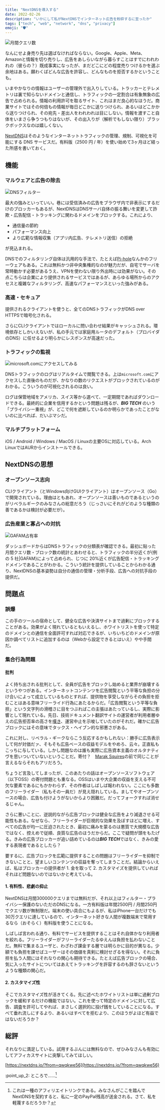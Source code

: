 ```yaml
---
title: "NextDNSを導入する"
date: 2022-02-26
description: "いかにして私がNextDNSでインターネット広告を粉砕するに至ったか"
tags: ["tech", "web", "network", "dns", "privacy"]
emoji: "🛡️"
---
```


![月間クエリ数](../../assets/image/nextdns_query.png)

なんにせよ身売り先は選ばなければならない。Google、Apple、Meta、Amazonと情報を切り売りし、広告をあしらいながら暮らすことはすでにわれわれの（彼らの？）既成事実になったが、まだどこにどの程度売りつけるかを選ぶ余地はある。願わくばどんな広告を許容し、どんなものを拒否するかということも。

いまやかなりの情報はユーザーの管理外で出入りしている。トラッカーとテレメトリは裏で知らないドメインと通信し、トラフィックの一定割合は有象無象の広告で占められる。情報の利用許可を取るサイト、これはまだ良心的なほうだ。商業サイトではその何倍もの情報が毎日どこかに送りつけられ、あるいはどこかから送りつけられ、その宛先・差出人をわれわれは目にしない。情報を渡すこと自体をいまさら争うつもりはないが、その出入りが（解析でもしない限り）ブラックボックスなのは嬉しくない。

[NextDNS](https://nextdns.io)はそのようなインターネットトラフィックの管理、規制、可視化を可能にする DNS サービスだ。有料版（2500 円 / 年）を使い始めて3ヶ月ほど経った所感を書いておく。

## 機能

### マルウェアと広告の除去

![DNSフィルター](../../assets/image/nextdns_filter.png)

最大の強みといっていい。巷には受信済みの広告をブラウザ内で非表示にするだけのブロッカーもあるが、NextDNSはDNSサーバ自体の振る舞いを変更して詐欺・広告配信・トラッキングに関わるドメインをブロックする。これにより、

- 通信量の節約
- パフォーマンス向上
- より広範な情報収集（アプリ内広告、テレメトリ送信）の拒絶

が見込まれる。

DNSでのフィルタリング自体は汎用的な手法で、たとえば[Pi-hole](https://pi-hole.net)なんかのフリーウェアもある。これは無料かつ非中央集権的なのが魅力だが、自宅でサーバを常時動かす必要があるうえ、VPNを使わない限り外出時には効果がない。その点こちらは企業により提供されるサービスではあるが、あらゆる場所からのアクセスと複雑なフィルタリング、高速なパフォーマンスといった強みがある。

### 高速・セキュア

提供されるクライアントを使うと、全てのDNSトラフィックがDNS over HTTPSで暗号化される。

さらにCLIクライアントではローカルに問い合わせ結果がキャッシュされる。環境依存としかいえないが、私の手元では家庭用ルータのデフォルト（プロバイダのDNS）に任せるより明らかにレスポンスが高速だった。

### トラフィックの監視

![microsoft.comにアクセスしてみる](../../assets/image/nextdns_log.png)

DNSトラフィックのログはリアルタイムで閲覧できる。上は`microsoft.com`にアクセスした直後のものだが、かなりの数のリクエストがブロックされているのがわかる。こういうのが可視化されるのは良い。

ログは保管地域をアメリカ、スイス等から選べて、一定期間であればダウンロードできる。最終的に企業を信用するかという問題は残るが、**_BIG TECH_** のいう「プライバシー重視」が、どこで何を遮断しているのか明らかであったことがないのに比べれば、だいぶマシだ。

### マルチプラットフォーム

iOS / Android / Windows / MacOS / Linuxの主要OSに対応している。Arch LinuxではAURからインストールできる。

## NextDNSの思想

### オープンソース志向

CLIクライアント（とWindows向けGUIクライアント）はオープンソース（Go）で開発されている。理由はともあれ、オープンソースは善いものであるというのがリベラルギークのみなさんの総意だろう（じっさいにそれがどのような種類の善であるかは検討が必要だが）。

### 広告産業と寡占への対抗

![GAFAM占有率](../../assets/image/nextdns_gafam.png)

ダッシュボードからはDNSトラフィックの分類表が確認できる。最初に貼った月間クエリ数・ブロック数の統計とあわせると、トラフィックの半分近くが\{例の 5 社|GAFAM}によって占められ、じつに 20%近くが広告配信・トラッキングドメインであることがわかる。こういう統計を提供していることからわかる通り、NextDNSの基本姿勢は自分の通信の管理・分析手段、広告への対抗手段の提供だ。

## 問題点

### 誤爆

この手のツールの宿命として、健全な広告や決済サイトまで過剰にブロックすることがある。効果がよく現れているともいえるし、ホワイトリストを使って特定のドメインとの通信を全面許可すれば対応できるが、いちいちどのドメインが原因か調べてリストに追加するのは（Webから設定できるとはいえ）やや手間だ。

### 集合行為問題

#### 批判

よく持ち出される批判として、全員が広告をブロックし始めると業界が崩壊するというやつがある。インターネットコンテンツを広告閲覧という平等な負担の分け合いによって成立しているものとすれば、提供物を享受しながらその負担を拒むことはある意味フリーライド行為にあたるからだ。「広告閲覧という平等な負担」という文字列の滑稽さに目をつぶればこの主張はあたっているし、実際に影響として現れている。先日、技術ドキュメント翻訳サイトの運営者が利用者層ゆえの広告拒否率の高さを[嘆き](https://twitter.com/HiroKws/status/1491270754608226306)、運営中止を示唆していたのがそれだ。確かに広告ブロックにはその意味でタックス・ヘイブン的な邪悪さがある。

これに対し、リベラル・ギークならこう反応するかもしれない：勝手に広告表示して何が対価だァ、そもそも広告ベースの収益モデルをやめろ、云々。正直私もこっちに与している。しかし問題なのは誰も実際に広告資本主義のオルタナティヴを思いついていないということだ。寄付？　[Marak Squires](https://gigazine.net/news/20220111-open-source-developer-corrupts-libraries/)の前で同じことが言えるならそれもアリだろう。

ちょうど言及してしまったが、このあたりの話はオープンソースソフトウェア（以下OSS）の寄付問題とも重なる。OSSはいまや大企業の収益を支える不可欠な要素であるにもかかわらず、その作者はしばしば報われない。ここにも多数のフリーライダー（私もその一員だ）が見え隠れしている。ましてやオープンソースの場合、広告も付けようがないからより困難だ。だってフォークすれば消せるじゃん。

さらに悪いことに、逆説的ながら広告ブロックは健全な広告をより減退させる可能性もある。なぜなら、フリーライダーが巨視的な効果を及ぼすほどに増え、すべての広告が均一に圧迫されたとき、最初に痛みを蒙るのは悪質で大規模な広告ではなく、控えめで従順、良質な広告のほうだからだ。ここで疑問が頭をもたげる。きみの広告ブロッカーが追い詰めているの&#x306F;**_BIG TECH_**&#x3067;はなく、きみの愛する表現者であるとしたら？

要するに、広告ブロックを広範に提供することの問題はフリーライダーを抑制できないことと、望ましいコンテンツの収益を奪ってしまうことだ。結論からいえば、私はブロッカーの提供者が 1. 金を取って 2. カスタマイズを提供していればそれほど問題ないのではないかと考えている。

#### 1. 有料性、悲劇の抑止

NextDNSは月間300000クエリまでは無料だが、それ以上はフィルター・プライバシー保護のないただのDNSになる。一方有料版は年間2500円 / 月間250円でクエリ数が無制限だ。端末の使い具合にもよるが、私はiPhone一台だけでも30万クエリに達しているので、インターネット好きな人間が複数端末で常用するなら（おそらく）有料版を使うことになる。

しばしば言われる通り、有料でサービスを提供することはそれ自体かなり利用者を絞れる。フリーライダーがフリーライダーたるゆえんは負担を払わないことだ。無料で集まるユーザと、わざわざ課金する層では明らかに目的が異なる。少額でも負担を課せばユーザーはその価値を真剣に検討せざるを得ない。それに負担を払う人間にはそれなりの関心も期待できる。たとえば広告ブロックの場合、気に入ったサイトについてはあえてトラッキングを許容するのも辞さないというような種類の関心だ。

#### 2. カスタマイズ性

そこでカスタマイズ性が活きてくる。先に述べたホワイトリストは単に過剰ブロックを緩和するだけの機能ではない。これを使って特定のドメインに対して広告、調査を許可してやれば、まさしく選択的に投げ銭をしていることになる。すべて垂れ流しにするより、あるいはすべてを拒むより、このほうがよほど有益ではないだろうか？

## 総評

それなりに満足している。試用するぶんには無料なので、ぜひみなさんも有効にしてアフィカスサイトに突撃してみてほしい。

[https://nextdns.io/?from=qwqkwe56](https://nextdns.io/?from=qwqkwe56)

:point\_up\_2: ところで……[^1]

[^1]: これは一種のアフィリエイトリンクである。みなさんがここを踏んでNextDNSを契約すると、私に一定のPayPal残高が送金される。さて、私を軽蔑するだろうか？
